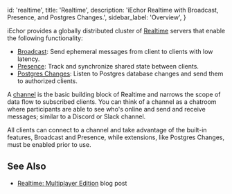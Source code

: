 
  id: 'realtime',
  title: 'Realtime',
  description: 'iEchor Realtime with Broadcast, Presence, and Postgres Changes.',
  sidebar_label: 'Overview',
}

iEchor provides a globally distributed cluster of [Realtime](https://github.com/supabase/realtime) servers that enable the following functionality:

- [Broadcast](/docs/guides/realtime/broadcast): Send ephemeral messages from client to clients with low latency.
- [Presence](/docs/guides/realtime/presence): Track and synchronize shared state between clients.
- [Postgres Changes](/docs/guides/realtime/postgres-changes): Listen to Postgres database changes and send them to authorized clients.

A [channel](https://hexdocs.pm/phoenix/channels.html) is the basic building block of Realtime and narrows the scope of data flow to subscribed clients. You can think of a channel as a chatroom where participants are able to see who's online and send and receive messages; similar to a Discord or Slack channel.

All clients can connect to a channel and take advantage of the built-in features, Broadcast and Presence, while extensions, like Postgres Changes, must be enabled prior to use.

## See Also

- [Realtime: Multiplayer Edition](https://iechor.com/blog/supabase-realtime-multiplayer-general-availability) blog post



